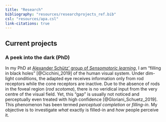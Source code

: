 ```yaml
---
title: "Research"
bibliography: "resources/researchprojects_ref.bib"
csl: "resources/apa.csl"
link-citations: true
---
```


## Current projects

### A peek into the dark (PhD)

In my PhD at [Alexander Schütz' group of _Sensomotoric learning_](https://www.uni-marburg.de/en/fb04/team-schuetz), I am "filling in black holes" [@Cicchini_2019] of the human visual system. Under dim-light conditions, the adapted eye receives information only from rod receptors while the cone receptors are inactive. Due to the absence of rods in the foveal region (_rod scotoma_), there is no veridical input from the very centre of the visual field. Yet, this "gap" is usually not noticed and perceptually even treated with high confidence [@Gloriani_Schuetz_2019]. This phenomenon has been termed _perceptual completion_ or _filling-in_. My objective is to investigate _what_ exactly is filled-in and _how_ people perceive it.  